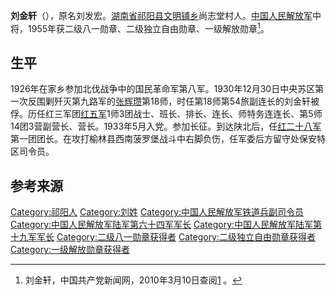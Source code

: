 {{noteTA
|1=zh-hans:蒋介石;zh-hk:蒋介石;zh-tw:蒋中正;
|2=zh-hans:斯大林;zh-hk:史太林;zh-tw:史達林;
|3=zh-cn:朝鲜战争; zh-sg:韩战; zh-tw:韓戰; zh-hk:韓戰;}}
{{Infobox_officeholder
| name = 刘金轩
| image name = Liujinxuan.jpg
| width = 200
| now = 
| period = 
| Sex =
| different name =
| party = {{中国共产党}}
| nationality = {{PRC}}
| Native place =
| date of birth = 1908年9月18日
| place of birth = {{QIN}}[[湖南省|湖南省]][[祁阳县|祁阳县]]文明铺乡尚志堂村
| date of death = {{death date and age|1984|4|27|1908|9|18}}
| place of death = {{PRC}}[[广州|广州]]
| religion = [[共产主义|共产主义]]
| spouse = 
| relatives = 
| educate = 
* 少年时期无
* 1952年7月，[[南京军事学院|南京军事学院]]高级速成系
| past =
* 1936年5月，保安特区司令员
* 1936年12月，[[红三十一军|红三十一军]]第91师（师长[[徐深吉|徐深吉]]，政委[[桂干生|桂干生]]）参谋长
* 八路军第129师教导团训练科科长、385旅第769团参谋长、晋冀游击支队第1团参谋长、1940年5月23日新10旅第28团团长
* 1941年9月太行军区第六军分区副司令员、第一军分区副司令员
* 1944年夏太岳军区第三军分区司令员
* 1945年9月任第8纵队第24旅旅长
* 豫陕鄂军区第四军分区司令员
* 1948年6月7日陕南军区司令员
* 1949年5月1日陕南军区司令员兼第19军军长
* 1950年12月陕西省军区代司令员、司令员
* 1954年底第64军军长
* 1959年11月[[中国人民解放军铁道兵|铁道兵]]副司令员，主管院校和部队训练
* 1975年铁道兵顾问、纪委副书记
| work =
}}
'''刘金轩'''（{{bd|1908年|9月18日|1984年|4月27日}}），原名刘发宏。[[湖南省|湖南省]][[祁阳县|祁阳县]][[文明铺镇|文明铺乡]]尚志堂村人。[[中国人民解放军|中国人民解放军]]中将，1955年获二级八一勋章、二级独立自由勋章、一级解放勋章<ref name="官方">刘金轩，中国共产党新闻网，2010年3月10日查阅[http://dangshi.people.com.cn/GB/165617/165618/166491/167908/9975112.html] {{Wayback|url=http://dangshi.people.com.cn/GB/165617/165618/166491/167908/9975112.html |date=20160304090845 }}。</ref>。
==生平==
1926年在家乡参加北伐战争中的国民革命军第八军。1930年12月30日中央苏区第一次反围剿歼灭第九路军的[[张辉瓒|张辉瓒]]第18师，时任第18师第54旅副连长的刘金轩被俘。历任红三军团[[红五军|红五军]]1师3团战士、班长、排长、连长、师特务连连长、第5师14团3营副营长、营长。1933年5月入党。参加长征。到达陕北后，任[[红二十八军|红二十八军]]第一团团长。在攻打榆林县西南菠罗堡战斗中右脚负伤，任军委后方留守处保安特区司令员。

== 参考来源 ==
{{reflist}}

{{中國人民解放軍開國中將}}

[[Category:祁阳人|Category:祁阳人]]
[[Category:刘姓|Category:刘姓]]
[[Category:中国人民解放军铁道兵副司令员|Category:中国人民解放军铁道兵副司令员]]
[[Category:中国人民解放军陆军第六十四军军长|Category:中国人民解放军陆军第六十四军军长]]
[[Category:中国人民解放军陆军第十九军军长|Category:中国人民解放军陆军第十九军军长]]
[[Category:二级八一勋章获得者|Category:二级八一勋章获得者]]
[[Category:二级独立自由勋章获得者|Category:二级独立自由勋章获得者]]
[[Category:一级解放勋章获得者|Category:一级解放勋章获得者]]